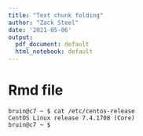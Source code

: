 ```yaml
---
title: "Text chunk folding"
author: "Zack Steel"
date: '2021-05-06'
output:
  pdf_document: default
  html_notebook: default
---
```


<style>
.fold-btn { float: right; }
</style>

<script type="text/javascript">
$(document).ready(function() {
  $(".fold").prepend("<button class=\"fold-btn\">Unfold</button>");
  $(".fold").children("code").toggle();
  $(".fold-btn").on("click", function() {
    if($(this).text() === "Fold") {
      $(this).text("Unfold");
    } else {
      $(this).text("Fold");
    }
    $(this).next("code").toggle("linear");
  })
});
</script>

# Rmd file

```fold
bruin@c7 ~ $ cat /etc/centos-release
CentOS Linux release 7.4.1708 (Core)
bruin@c7 ~ $
```

